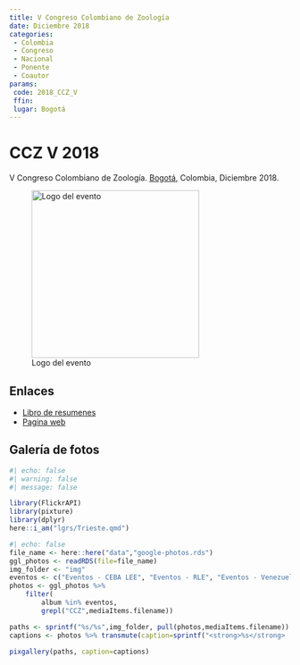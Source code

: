 ```yaml
---
title: V Congreso Colombiano de Zoología
date: Diciembre 2018
categories:
 - Colombia
 - Congreso
 - Nacional
 - Ponente
 - Coautor
params:
 code: 2018_CCZ_V
 ffin:
 lugar: Bogotá
---
```


# CCZ V 2018

V Congreso Colombiano de Zoología. [Bogotá](/lgrs/Bogota.qmd), Colombia, Diciembre 2018.

![Logo del evento](https://i0.wp.com/vccz.aczcolombia.org/wp-content/uploads/2018/02/NuevoLogo_vFinal_2018_vXL-e1517500100362.png?fit=501%2C321){.preview-image width=300}

## Enlaces 

- [Libro de resumenes](http://vccz.aczcolombia.org/wp-content/uploads/2019/02/resumenes.pdf)
- [Pagina web](http://vccz.aczcolombia.org/)

## Galería de fotos

```r
#| echo: false
#| warning: false
#| message: false

library(FlickrAPI)
library(pixture)
library(dplyr)
here::i_am("lgrs/Trieste.qmd")
```

```r
#| echo: false
file_name <- here::here("data","google-photos.rds")
ggl_photos <- readRDS(file=file_name)
img_folder <- "img"
eventos <- c("Eventos - CEBA LEE", "Eventos - RLE", "Eventos - Venezuela", "Eventos - Mariposas", "Eventos - IVIC")
photos <- ggl_photos %>% 
    filter(
        album %in% eventos,
        grepl("CCZ",mediaItems.filename))

paths <- sprintf("%s/%s",img_folder, pull(photos,mediaItems.filename))
captions <- photos %>% transmute(caption=sprintf("<strong>%s</strong>  por <a href='%s' target='googlephotos'>JR Ferrer-Paris @ Google Photos</a>",mediaItems.description,mediaItems.productUrl)) %>% pull

pixgallery(paths, caption=captions)

```